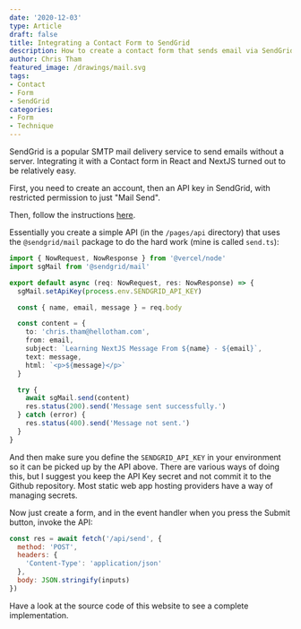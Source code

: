 ```yaml
---
date: '2020-12-03'
type: Article
draft: false
title: Integrating a Contact Form to SendGrid
description: How to create a contact form that sends email via SendGrid
author: Chris Tham
featured_image: /drawings/mail.svg
tags:
- Contact
- Form
- SendGrid
categories:
- Form
- Technique
---
```


SendGrid is a popular SMTP mail delivery service to send emails without a
server. Integrating it with a Contact form in React and NextJS turned out
to be relatively easy.

First, you need to create an account, then an API key in SendGrid, with
restricted permission to just "Mail Send".

Then, follow the instructions
[here](https://docs-git-success-185-add-nextjs-sengrid-guide.zeit.now.sh/guides/deploying-nextjs-nodejs-and-sendgrid-with-zeit-now).

Essentially you create a simple API (in the `/pages/api` directory)
that uses the `@sendgrid/mail` package
to do the hard work (mine is called `send.ts`):

```ts
import { NowRequest, NowResponse } from '@vercel/node'
import sgMail from '@sendgrid/mail'

export default async (req: NowRequest, res: NowResponse) => {
  sgMail.setApiKey(process.env.SENDGRID_API_KEY)

  const { name, email, message } = req.body

  const content = {
    to: 'chris.tham@hellotham.com',
    from: email,
    subject: `Learning NextJS Message From ${name} - ${email}`,
    text: message,
    html: `<p>${message}</p>`
  }

  try {
    await sgMail.send(content)
    res.status(200).send('Message sent successfully.')
  } catch (error) {
    res.status(400).send('Message not sent.')
  }
}
```

And then make sure you define the `SENDGRID_API_KEY` in your environment
so it can be picked up by the API above. There are various ways of doing this,
but I suggest you keep the API Key secret and not commit it to the
Github repository. Most static web app hosting providers have a way of
managing secrets.

Now just create a form, and in the event handler when you press the Submit
button, invoke the API:

```js
const res = await fetch('/api/send', {
  method: 'POST',
  headers: {
    'Content-Type': 'application/json'
  },
  body: JSON.stringify(inputs)
})
```

Have a look at the source code of this website to see a complete
implementation.

